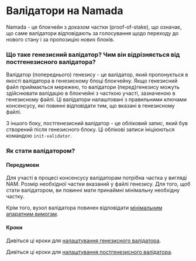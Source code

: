# Валідатори на Namada

Namada - це блокчейн з доказом частки (proof-of-stake), що означає, що саме валідатори відповідають за голосування щодо переходу до нового стану і за пропозицію нових блоків.

### Що таке генезисний валідатор? Чим він відрізняється від постгенезисного валідатора?

Валідатор (попереднього) генезису - це валідатор, який пропонується в якості валідатора в генезисному блоці блокчейну. Якщо генезисний файл приймається мережею, то валідатори (перед)генезису можуть здійснювати валідацію в блокчейні з часткою участі, зазначеною в генезисному файлі. Ці валідатори налаштовані з правильними ключами консенсусу, які повинні відповідати тим, що вказані в генезисному файлі.

З іншого боку, постгенезисний валідатор - це обліковий запис, який був створений після генезисного блоку. Ці облікові записи ініціюються командою `init-validator`.

### Як стати валідатором?

#### Передумови
Для участі в процесі консенсусу валідаторам потрібна частка у вигляді NAM. Розмір необхідної частки вказаний у файлі генезису. Для того, щоб стати валідатором, ви повинні мати принаймні мінімальну необхідну частку.

Крім того, вузол валідатора повинен відповідати [мінімальним апаратним вимогам](./hardware.mdx).

#### Кроки

Дивіться ці кроки для [налаштування генезисного валідатора](./validators/genesis-validator-setup.mdx).

Дивіться ці кроки для [налаштування постгенезисного валідатора](./validators/post-genesis-validator-setup.mdx).

